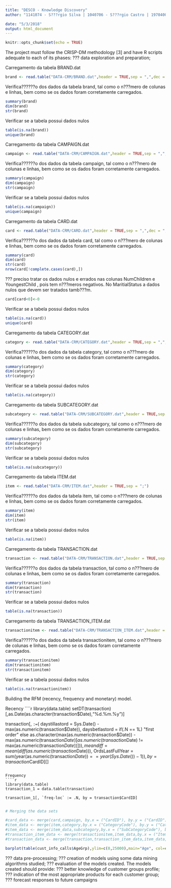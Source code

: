 ```yaml
---
title: "DESCO - Knowledge Discovery"
author: "1141074 - S???rgio Silva | 1040706 - S???rgio Castro | 1970400 - Pedro Neves"

date: "5/3/2018"
output: html_document
---
```


```r
knitr::opts_chunk$set(echo = TRUE)
```


The	project	must	follow	the	CRISP-DM	methodology	[3]	and	have	R	scripts	adequate	to	each	of	its	phases:
??? data	exploration	and	preparation;

Carregamento da tabela BRAND.dat
```r
brand <- read.table("DATA-CRM/BRAND.dat",header = TRUE,sep = ",",dec = ",")
```
Verifica??????o dos dados da tabela brand, tal como o n???mero de colunas e linhas, bem como se os dados foram corretamente carregados.

```r
summary(brand)
dim(brand)
str(brand)

```
Verificar se a tabela possui dados nulos
```r
table(is.na(brand))
unique(brand)
```


Carregamento da tabela CAMPAIGN.dat
```r
campaign <- read.table("DATA-CRM/CAMPAIGN.dat",header = TRUE,sep = ",",dec = ",")
```
Verifica??????o dos dados da tabela campaign, tal como o n???mero de colunas e linhas, bem como se os dados foram corretamente carregados.

```r
summary(campaign)
dim(campaign)
str(campaign)
```
Verificar se a tabela possui dados nulos
```r
table(is.na(campaign))
unique(campaign)
```



Carregamento da tabela CARD.dat
```r
card <- read.table("DATA-CRM/CARD.dat",header = TRUE,sep = ",",dec = ",")
```
Verifica??????o dos dados da tabela card, tal como o n???mero de colunas e linhas, bem como se os dados foram corretamente carregados.

```r
summary(card)
dim(card)
str(card)
nrow(card[!complete.cases(card),])
```
??? preciso tratar os dados nulos e errados nas colunas NumChildren e YoungestChild , pois tem n???meros negativos. No MaritialStatus a dados nulos que devem ser tratados tamb???m.

```r
card[card<0]<-0


```

Verificar se a tabela possui dados nulos
```r
table(is.na(card))
unique(card)
```



Carregamento da tabela CATEGORY.dat
```r
category <- read.table("DATA-CRM/CATEGORY.dat",header = TRUE,sep = ",",dec = ",")
```
Verifica??????o dos dados da tabela category, tal como o n???mero de colunas e linhas, bem como se os dados foram corretamente carregados.

```r
summary(category)
dim(category)
str(category)
```
Verificar se a tabela possui dados nulos
```r
table(is.na(category))
```


Carregamento da tabela SUBCATEGORY.dat
```r
subcategory <- read.table("DATA-CRM/SUBCATEGORY.dat",header = TRUE,sep = ",",dec = ",")
```
Verifica??????o dos dados da tabela subcategory, tal como o n???mero de colunas e linhas, bem como se os dados foram corretamente carregados.

```r
summary(subcategory)
dim(subcategory)
str(subcategory)
```
Verificar se a tabela possui dados nulos
```r
table(is.na(subcategory))
```




Carregamento da tabela ITEM.dat
```r
item <- read.table("DATA-CRM/ITEM.dat",header = TRUE,sep = ";")
```
Verifica??????o dos dados da tabela item, tal como o n???mero de colunas e linhas, bem como se os dados foram corretamente carregados.

```r
summary(item)
dim(item)
str(item)
```
Verificar se a tabela possui dados nulos
```r
table(is.na(item))
```


Carregamento da tabela TRANSACTION.dat
```r
transaction <- read.table("DATA-CRM/TRANSACTION.dat",header = TRUE,sep = ",",dec = ",")
```
Verifica??????o dos dados da tabela transaction, tal como o n???mero de colunas e linhas, bem como se os dados foram corretamente carregados.

```r
summary(transaction)
dim(transaction)
str(transaction)
```
Verificar se a tabela possui dados nulos
```r
table(is.na(transaction))
```


Carregamento da tabela TRANSACTION_ITEM.dat
```r
transactionitem <- read.table("DATA-CRM/TRANSACTION_ITEM.dat",header = TRUE,sep = ",",dec = ",")
```
Verifica??????o dos dados da tabela transactionitem, tal como o n???mero de colunas e linhas, bem como se os dados foram corretamente carregados.

```r
summary(transactionitem)
dim(transactionitem)
str(transactionitem)
```
Verificar se a tabela possui dados nulos
```r
table(is.na(transactionitem))
```


Building the RFM (recency, frequency and monetary) model.

Recency
````r
library(data.table)
setDT(transaction)[,as.Date(as.character(transaction$Date),"%d.%m.%y")]

transaction[,  `:=`(
           daystillastord = Sys.Date() - max(as.numeric(transaction$Date)),
           daysbetlastord = if(.N == 1L) "first order" else as.character(max(as.numeric(transaction$Date)) - max(as.numeric(transaction$Date)[as.numeric(transaction$Date) != max(as.numeric(transaction$Date))])),
           meandiff = mean(diff(as.numeric(transaction$Date))),
           OrdsLastFullYear = sum(year(as.numeric(transaction$Date)) == year(Sys.Date()) - 1)
           ),
   by = transaction$CardID][]
```

Frequency
````r
library(data.table)
transaction_1 = data.table(transaction)

transaction_1[, `freq-loc` := .N, by = transaction$CardID]


```



```r
# Merging the data sets

#card_data <- merge(card,campaign, by.x = ("CardID"), by.y = ("CardID"))
#item_data <- merge(item,category,by.x = ("CategoryCode"), by.y = ("CategoryCode"))
#item_data <- merge(item_data,subcategory,by.x = ("SubCategoryCode"), by.y = ("SubCategoryCode"))
#transaction_item_data <- merge(transactionitem,item_data,by.x = ("ItemCode"), by.y = ("ItemCode"))
#transaction_data <- merge(transaction,transaction_item_data,item_data,by.x = ("TransactionID"), by.y = ("TransactionID"))
```

```r
barplot(table(cust_info_calls$AgeGrp),ylim=c(0,25000),main="Age", col=c(1,2,3))

```



??? data	pre-processing;
??? creation	of	models	using	some	data	mining	algorithms	studied;
??? evaluation	of	the	models	created.
The	models	created	should	provide:
??? better	knowledge	of	customer	groups profile;
??? indication	of	the	most	appropriate	products	for	each	customer	group;
??? forecast	responses	to	future	campaigns
